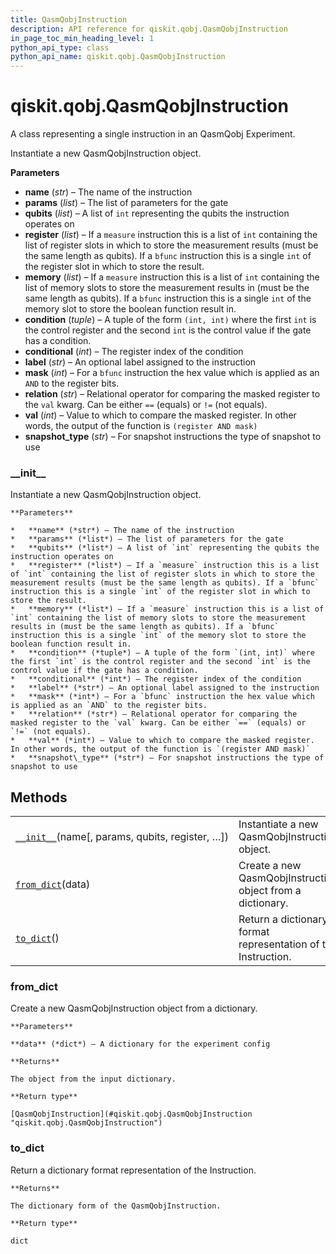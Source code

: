```yaml
---
title: QasmQobjInstruction
description: API reference for qiskit.qobj.QasmQobjInstruction
in_page_toc_min_heading_level: 1
python_api_type: class
python_api_name: qiskit.qobj.QasmQobjInstruction
---
```


# qiskit.qobj.QasmQobjInstruction

<Class id="qiskit.qobj.QasmQobjInstruction" isDedicatedPage={true} github="https://github.com/qiskit/qiskit/tree/stable/0.18/qiskit/qobj/qasm_qobj.py" signature="QasmQobjInstruction(name, params=None, qubits=None, register=None, memory=None, condition=None, conditional=None, label=None, mask=None, relation=None, val=None, snapshot_type=None)">
  A class representing a single instruction in an QasmQobj Experiment.

  Instantiate a new QasmQobjInstruction object.

  **Parameters**

  *   **name** (*str*) – The name of the instruction
  *   **params** (*list*) – The list of parameters for the gate
  *   **qubits** (*list*) – A list of `int` representing the qubits the instruction operates on
  *   **register** (*list*) – If a `measure` instruction this is a list of `int` containing the list of register slots in which to store the measurement results (must be the same length as qubits). If a `bfunc` instruction this is a single `int` of the register slot in which to store the result.
  *   **memory** (*list*) – If a `measure` instruction this is a list of `int` containing the list of memory slots to store the measurement results in (must be the same length as qubits). If a `bfunc` instruction this is a single `int` of the memory slot to store the boolean function result in.
  *   **condition** (*tuple*) – A tuple of the form `(int, int)` where the first `int` is the control register and the second `int` is the control value if the gate has a condition.
  *   **conditional** (*int*) – The register index of the condition
  *   **label** (*str*) – An optional label assigned to the instruction
  *   **mask** (*int*) – For a `bfunc` instruction the hex value which is applied as an `AND` to the register bits.
  *   **relation** (*str*) – Relational operator for comparing the masked register to the `val` kwarg. Can be either `==` (equals) or `!=` (not equals).
  *   **val** (*int*) – Value to which to compare the masked register. In other words, the output of the function is `(register AND mask)`
  *   **snapshot\_type** (*str*) – For snapshot instructions the type of snapshot to use

  ### \_\_init\_\_

  <Function id="qiskit.qobj.QasmQobjInstruction.__init__" name="__init__" signature="__init__(name, params=None, qubits=None, register=None, memory=None, condition=None, conditional=None, label=None, mask=None, relation=None, val=None, snapshot_type=None)">
    Instantiate a new QasmQobjInstruction object.

    **Parameters**

    *   **name** (*str*) – The name of the instruction
    *   **params** (*list*) – The list of parameters for the gate
    *   **qubits** (*list*) – A list of `int` representing the qubits the instruction operates on
    *   **register** (*list*) – If a `measure` instruction this is a list of `int` containing the list of register slots in which to store the measurement results (must be the same length as qubits). If a `bfunc` instruction this is a single `int` of the register slot in which to store the result.
    *   **memory** (*list*) – If a `measure` instruction this is a list of `int` containing the list of memory slots to store the measurement results in (must be the same length as qubits). If a `bfunc` instruction this is a single `int` of the memory slot to store the boolean function result in.
    *   **condition** (*tuple*) – A tuple of the form `(int, int)` where the first `int` is the control register and the second `int` is the control value if the gate has a condition.
    *   **conditional** (*int*) – The register index of the condition
    *   **label** (*str*) – An optional label assigned to the instruction
    *   **mask** (*int*) – For a `bfunc` instruction the hex value which is applied as an `AND` to the register bits.
    *   **relation** (*str*) – Relational operator for comparing the masked register to the `val` kwarg. Can be either `==` (equals) or `!=` (not equals).
    *   **val** (*int*) – Value to which to compare the masked register. In other words, the output of the function is `(register AND mask)`
    *   **snapshot\_type** (*str*) – For snapshot instructions the type of snapshot to use
  </Function>

  ## Methods

  |                                                                                                                                          |                                                               |
  | ---------------------------------------------------------------------------------------------------------------------------------------- | ------------------------------------------------------------- |
  | [`__init__`](#qiskit.qobj.QasmQobjInstruction.__init__ "qiskit.qobj.QasmQobjInstruction.__init__")(name\[, params, qubits, register, …]) | Instantiate a new QasmQobjInstruction object.                 |
  | [`from_dict`](#qiskit.qobj.QasmQobjInstruction.from_dict "qiskit.qobj.QasmQobjInstruction.from_dict")(data)                              | Create a new QasmQobjInstruction object from a dictionary.    |
  | [`to_dict`](#qiskit.qobj.QasmQobjInstruction.to_dict "qiskit.qobj.QasmQobjInstruction.to_dict")()                                        | Return a dictionary format representation of the Instruction. |

  ### from\_dict

  <Function id="qiskit.qobj.QasmQobjInstruction.from_dict" name="from_dict" signature="classmethod from_dict(data)">
    Create a new QasmQobjInstruction object from a dictionary.

    **Parameters**

    **data** (*dict*) – A dictionary for the experiment config

    **Returns**

    The object from the input dictionary.

    **Return type**

    [QasmQobjInstruction](#qiskit.qobj.QasmQobjInstruction "qiskit.qobj.QasmQobjInstruction")
  </Function>

  ### to\_dict

  <Function id="qiskit.qobj.QasmQobjInstruction.to_dict" name="to_dict" signature="to_dict()">
    Return a dictionary format representation of the Instruction.

    **Returns**

    The dictionary form of the QasmQobjInstruction.

    **Return type**

    dict
  </Function>
</Class>

